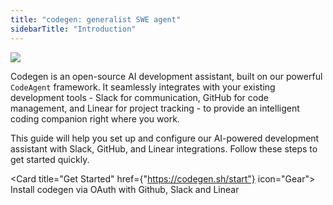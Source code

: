 ```yaml
---
title: "codegen: generalist SWE agent"
sidebarTitle: "Introduction"
---
```


<img src="/images/codegen-bot-intro.png" />

Codegen is an open-source AI development assistant, built on our powerful `CodeAgent` framework. It seamlessly integrates with your existing development tools - Slack for communication, GitHub for code management, and Linear for project tracking - to provide an intelligent coding companion right where you work.


This guide will help you set up and configure our AI-powered development assistant with Slack, GitHub, and Linear integrations. Follow these steps to get started quickly.

<Card title="Get Started" href={"https://codegen.sh/start"} icon="Gear">
  Install codegen via OAuth with Github, Slack and Linear
</Card>
